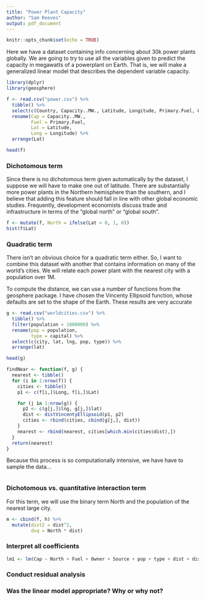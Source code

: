 ```yaml
---
title: "Power Plant Capacity"
author: "Sam Reeves"
output: pdf_document
---
```


```r
knitr::opts_chunk$set(echo = TRUE)
```

Here we have a dataset containing info concerning about 30k power plants globally.  We are going to try to use all the variables given to predict the capacity in megawatts of a powerplant on Earth. That is, we will make a generalized linear model that describes the dependent variable capacity.

```r
library(dplyr)
library(geosphere)

f <- read.csv("power.csv") %>%
  tibble() %>%
  select(c(Country, Capacity..MW., Latitude, Longitude, Primary.Fuel, Owner, Source)) %>%
  rename(Cap = Capacity..MW.,
         Fuel = Primary.Fuel,
         Lat = Latitude,
         Long = Longitude) %>%
  arrange(Lat)

head(f)
```

### Dichotomous term

Since there is no dichotomous term given automatically by the dataset, I suppose we will have to make one out of latitude.  There are substantially more power plants in the Northern hemisphere than the southern, and I believe that adding this feature should fall in line with other global economic studies.  Frequently, development economists discuss trade and infrastructure in terms of the "global north" or "global south".

```r
f <- mutate(f, North = ifelse(Lat > 0, 1, 0))
hist(f$Lat)
```

\clearpage

### Quadratic term

There isn't an obvious choice for a quadratic term either.  So, I want to combine this dataset with another that contains information on many of the world's cities.  We will relate each power plant with the nearest city with a population over 1M.

To compute the distance, we can use a number of functions from the geosphere package.  I have chosen the Vincenty Ellipsoid function, whose defaults are set to the shape of the Earth.  These results are very accurate

```r
g <- read.csv("worldcities.csv") %>%
  tibble() %>%
  filter(population > 1000000) %>%
  rename(pop = population,
         type = capital) %>%
  select(c(city, lat, lng, pop, type)) %>%
  arrange(lat)

head(g)

findNear <- function(f, g) {
  nearest <- tibble()
  for (i in 1:nrow(f)) {
    cities <- tibble()
    p1 <- c(f[i,]$Long, f[i,]$Lat)

    for (j in 1:nrow(g)) {
      p2 <- c(g[j,]$lng, g[j,]$lat)
      dist <- distVincentyEllipsoid(p1, p2)
      cities <- rbind(cities, cbind(g[j,], dist))
    }
    nearest <- rbind(nearest, cities[which.min(cities$dist),])
  }
  return(nearest)
}
```

Because this process is so computationally intensive, we have have to sample the data...

```r

```

### Dichotomous vs. quantitative interaction term

For this term, we will use the binary term North and the population of the nearest large city.

```r
m <- cbind(f, h) %>%
  mutate(dist2 = dist^2,
         dvq = North * dist)
```

### Interpret all coefficients

```r
lm1 <- lm(Cap ~ North + Fuel + Owner + Source + pop + type + dist + dist2 + dvq, m)
```

### Conduct residual analysis

### Was the linear model appropriate? Why or why not?